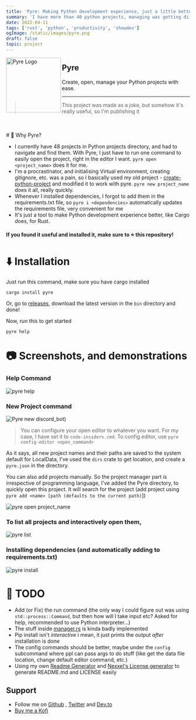 ```yaml
---
title: 'Pyre: Making Python development experience, just a little better'
summary: 'I have more than 40 python projects, managing was getting difficult, so I made pyre, a python project management tool.'
date: 2022-04-11
tags: ['rust', 'python', 'productivity', 'showdev']
ogImage: /static/images/pyre.png
draft: false
topic: project
---
```


<img
  src='https://github.com/Dhravya/pyre/blob/11b56eee3ead32e104079638dade03f4b62a36d0/logo.png?raw=true'
  alt='Pyre Logo'
  align='left'
  height='150'
  width='150'
/>

## Pyre

Create, open, manage your Python projects with ease.

---

> This project was made as a joke, but somehow it's really useful, so I'm publishing it

<br />
<br /># 👀 Why Pyre?

- I currently have 48 projects in Python projects directory, and had to navigate and find them. With Pyre, I just have to run one command to easily open the project, right in the editor I want. `pyre open <project_name>` does it for me.
- I'm a procrastinator, and initialising Virtual environment, creating gitignore, etc. was a pain, so I basically used my old project - [create-python-project](https://github.com/dhravya/create-python-project) and modified it to work with pyre. `pyre new project_name` does it all, really quickly.
- Whenever I installed dependencies, I forgot to add them in the requirements.txt file, so `pyre i <dependencies>` automatically updates the requirements file, very convenient for me
- It's just a tool to make Python development experience better, like Cargo does, for Rust.

#### If you found it useful and installed it, make sure to ⭐ this repository!

# ⬇️ Installation

Just run this command, make sure you have cargo installed

```
cargo install pyre
```

Or, go to [releases](https://github.com/dhravya/pyre/releases), download the latest version in the `bin` directory and done!

Now, run this to get started

```
pyre help
```

# 📷 Screenshots, and demonstrations

### Help Command

![pyre help](https://github.com/Dhravya/pyre/blob/11b56eee3ead32e104079638dade03f4b62a36d0/assets/help.png?raw=true)

### New Project command

![Pyre new discord_bot](https://github.com/Dhravya/pyre/blob/11b56eee3ead32e104079638dade03f4b62a36d0/assets/new_command.gif?raw=true))

> You can configure your open editor to whatever you want. For my case, I have set it to `code-insiders.cmd`. To config editor, use `pyre config-editor <open_command>`

As it says, all new project names and their paths are saved to the system default for LocalData, I've used the `dirs` crate to get location, and create a `pyre.json` in the directory.

You can also add projects manually. So the project manager part is irrespective of programming language, I've added the Pyre directory, to quickly open this project. It will search for the project (add project using `pyre add <name> [path (defaults to the current path)`])

![pyre open project_name](https://github.com/Dhravya/pyre/blob/11b56eee3ead32e104079638dade03f4b62a36d0/assets/open_command.gif?raw=true)

### To list all projects and interactively open them,

![pyre list](https://github.com/Dhravya/pyre/blob/11b56eee3ead32e104079638dade03f4b62a36d0/assets/list_and_open.gif?raw=true)

### Installing dependencies (and automatically adding to requirements.txt)

![pyre install](https://github.com/Dhravya/pyre/blob/11b56eee3ead32e104079638dade03f4b62a36d0/assets/install_command.gif?raw=true)

# 📃 TODO

- Add (or Fix) the run command (the only way I could figure out was using `std::process::Command`, but then how will I take input etc? Asked for help, recommended to use Python interpreter...)
- The stuff inside [manager.rs](./src/manager.rs) is kinda badly implemented
- Pip install isn't _interactive_ i mean, it just prints the output _after_ installation is done
- The config commands should be better, maybe under the `config` subcommand where ppl can pass args to do stuff (like get the data file location, change default editor command, etc.)
- Using my own [Readme Generator](https://github.com/dhravya/readme-generator) and [Nexxel's License generator](https://github.com/nexxeln/license-generator) to generate README.md and LICENSE easily

## Support

- Follow me on [Github](https://github.com/dhravya) , [Twitter](https://twitter.com/dhravyashah) and [Dev.to](https://dev.to/dhravya)
- [Buy me a Kofi](https://ko-fi.com/dhravya)
